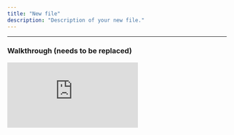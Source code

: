```yaml
---
title: "New file"
description: "Description of your new file."
---
```


---

### Walkthrough (needs to be replaced)

<iframe src="https://www.youtube.com/embed/hEln7r_48cw" title="YouTube video player" frameborder="0" className="w-full aspect-video rounded-xl" allow="accelerometer; autoplay; clipboard-write; encrypted-media; gyroscope; picture-in-picture; web-share" allowfullscreen />

### Step-by-step Walkthrough

<Steps>
  <Step title='Go to "settings"'>
    <img
      src="/images/FB_IG_PAGE1.png"
      alt="FB IG PAGE1 Pn"
      title="FB IG PAGE1 Pn"
      style={{ width:"50%" }}
    />
  </Step>
  <Step title="Select the ad account for which the Creative Enhancements need to be changed.">
    <img
      src="/images/Select_ad_accounts.png"
      alt="Select Ad Accounts Pn"
      title="Select Ad Accounts Pn"
      style={{ width:"51%" }}
    />
  </Step>
  <Step title="Scroll down to the section: Creative Enhancement">
    
  </Step>
</Steps>